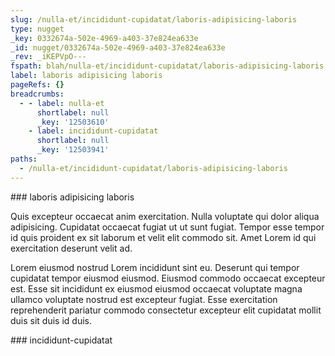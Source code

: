 ```yaml
---
slug: /nulla-et/incididunt-cupidatat/laboris-adipisicing-laboris
type: nugget
_key: 0332674a-502e-4969-a403-37e824ea633e
_id: nugget/0332674a-502e-4969-a403-37e824ea633e
_rev: _iKEPVpO---
fspath: blah/nulla-et/incididunt-cupidatat/laboris-adipisicing-laboris.md
label: laboris adipisicing laboris
pageRefs: {}
breadcrumbs:
  - - label: nulla-et
      shortlabel: null
      _key: '12503610'
    - label: incididunt-cupidatat
      shortlabel: null
      _key: '12503941'
paths:
  - /nulla-et/incididunt-cupidatat/laboris-adipisicing-laboris
---
```


<NuggetArea>
<Nugget slug="/nulla-et/incididunt-cupidatat/laboris-adipisicing-laboris" type="nugget" _key="0332674a-502e-4969-a403-37e824ea633e" _id="nugget/0332674a-502e-4969-a403-37e824ea633e" _rev="_iKEPVpO---" fspath="blah/nulla-et/incididunt-cupidatat/laboris-adipisicing-laboris.md" label="laboris adipisicing laboris" paths="/nulla-et/incididunt-cupidatat/laboris-adipisicing-laboris">
<NuggetBody>
### laboris adipisicing laboris

Quis excepteur occaecat anim exercitation. Nulla voluptate qui dolor aliqua adipisicing. Cupidatat occaecat fugiat ut ut sunt fugiat. Tempor esse tempor id quis proident ex sit laborum et velit elit commodo sit. Amet Lorem id qui exercitation deserunt velit ad.

Lorem eiusmod nostrud Lorem incididunt sint eu. Deserunt qui tempor cupidatat tempor eiusmod eiusmod. Eiusmod commodo occaecat excepteur est. Esse sit incididunt ex eiusmod eiusmod occaecat voluptate magna ullamco voluptate nostrud est excepteur fugiat. Esse exercitation reprehenderit pariatur commodo consectetur excepteur elit cupidatat mollit duis sit duis id duis.

</NuggetBody>
<Breadcrumbs>
<Crumbs>
<Crumb _key="12503610" label="nulla-et" /><Crumb _key="12503941" label="incididunt-cupidatat" />
</Crumbs>
</Breadcrumbs>
</Nugget>

<NuggetsInbound>
</NuggetsInbound>
<NuggetsOutbound>
</NuggetsOutbound>
</NuggetArea>
<PassagesInbound>
<Passage direction="inbound" type="passage" _key="12503941" _id="passage/12503941" _rev="_iKEPVou---" label="incididunt-cupidatat" passage="incididunt-cupidatat" fspath="blah/nulla-et/incididunt-cupidatat" paths="/nulla-et/incididunt-cupidatat" slug="/nulla-et/incididunt-cupidatat">
<NuggetBody>
### incididunt-cupidatat

</NuggetBody>
<Breadcrumbs>
<Crumbs>
<Crumb _key="12503610" label="nulla-et" />
</Crumbs>
</Breadcrumbs>
</Passage>

</PassagesInbound>
<PassagesOutbound>
</PassagesOutbound>